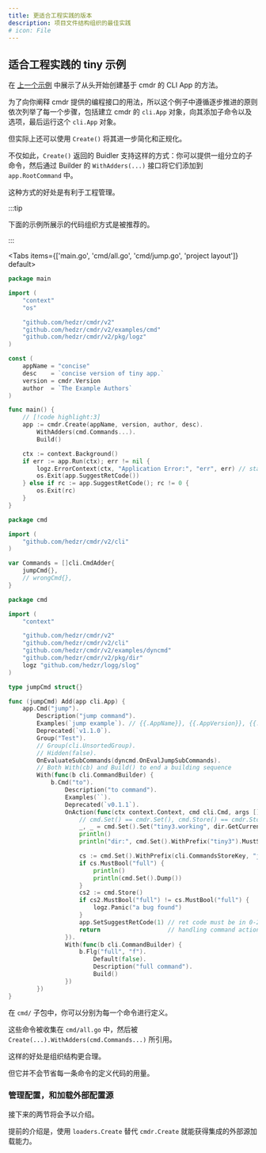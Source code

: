 ```yaml
---
title: 更适合工程实践的版本
description: 项目文件结构组织的最佳实践
# icon: File
---
```


## 适合工程实践的 tiny 示例

在 [上一个示例](./index) 中展示了从头开始创建基于 cmdr 的 CLI App 的方法。

为了向你阐释 cmdr 提供的编程接口的用法，所以这个例子中遵循逐步推进的原则依次列举了每一个步骤，包括建立 cmdr 的 `cli.App` 对象，向其添加子命令以及选项，最后运行这个 `cli.App` 对象。

但实际上还可以使用 `Create()` 将其进一步简化和正规化。

不仅如此，`Create()` 返回的 Buidler 支持这样的方式：你可以提供一组分立的子命令，然后通过 Builder 的 `WithAdders(...)` 接口将它们添加到 `app.RootCommand` 中。

这种方式的好处是有利于工程管理。

:::tip

下面的示例所展示的代码组织方式是被推荐的。

:::

<Tabs items={['main.go', 'cmd/all.go', 'cmd/jump.go', 'project layout']} default>
<Tab value="main.go">

```go title="./examples/tiny1/main.go"
package main

import (
	"context"
	"os"

	"github.com/hedzr/cmdr/v2"
	"github.com/hedzr/cmdr/v2/examples/cmd"
	"github.com/hedzr/cmdr/v2/pkg/logz"
)

const (
	appName = "concise"
	desc    = `concise version of tiny app.`
	version = cmdr.Version
	author  = `The Example Authors`
)

func main() {
	// [!code highlight:3]
	app := cmdr.Create(appName, version, author, desc).
		WithAdders(cmd.Commands...).
		Build()

	ctx := context.Background()
	if err := app.Run(ctx); err != nil {
		logz.ErrorContext(ctx, "Application Error:", "err", err) // stacktrace if in debug mode/build
		os.Exit(app.SuggestRetCode())
	} else if rc := app.SuggestRetCode(); rc != 0 {
		os.Exit(rc)
	}
}
```

</Tab>

<Tab value="cmd/all.go">

```go title="./examples/cmd/all.go"
package cmd

import (
	"github.com/hedzr/cmdr/v2/cli"
)

var Commands = []cli.CmdAdder{
	jumpCmd{},
	// wrongCmd{},
}
```

</Tab>

<Tab value="cmd/jump.go">

```go title="./examples/cmd/all.go"
package cmd

import (
	"context"

	"github.com/hedzr/cmdr/v2"
	"github.com/hedzr/cmdr/v2/cli"
	"github.com/hedzr/cmdr/v2/examples/dyncmd"
	"github.com/hedzr/cmdr/v2/pkg/dir"
	logz "github.com/hedzr/logg/slog"
)

type jumpCmd struct{}

func (jumpCmd) Add(app cli.App) {
	app.Cmd("jump").
		Description("jump command").
		Examples(`jump example`). // {{.AppName}}, {{.AppVersion}}, {{.DadCommands}}, {{.Commands}}, ...
		Deprecated(`v1.1.0`).
		Group("Test").
		// Group(cli.UnsortedGroup).
		// Hidden(false).
		OnEvaluateSubCommands(dyncmd.OnEvalJumpSubCommands).
		// Both With(cb) and Build() to end a building sequence
		With(func(b cli.CommandBuilder) {
			b.Cmd("to").
				Description("to command").
				Examples(``).
				Deprecated(`v0.1.1`).
				OnAction(func(ctx context.Context, cmd cli.Cmd, args []string) (err error) {
					// cmd.Set() == cmdr.Set(), cmd.Store() == cmdr.Store(cmd.GetDottedPath())
					_, _ = cmd.Set().Set("tiny3.working", dir.GetCurrentDir())
					println()
					println("dir:", cmd.Set().WithPrefix("tiny3").MustString("working"))

					cs := cmd.Set().WithPrefix(cli.CommandsStoreKey, "jump.to")
					if cs.MustBool("full") {
						println()
						println(cmd.Set().Dump())
					}
					cs2 := cmd.Store()
					if cs2.MustBool("full") != cs.MustBool("full") {
						logz.Panic("a bug found")
					}
					app.SetSuggestRetCode(1) // ret code must be in 0-255
					return                   // handling command action here
				}).
				With(func(b cli.CommandBuilder) {
					b.Flg("full", "f").
						Default(false).
						Description("full command").
						Build()
				})
		})
}
```

</Tab>

<Tab value="project layout">

<Files>
  <Folder name="cmd" defaultOpen>
    <File name="all.go" />
    <File name="jump.go" />
  </Folder>
  <File name="main.go" />
</Files>

</Tab>

</Tabs>

在 `cmd/` 子包中，你可以分别为每一个命令进行定义。

这些命令被收集在 `cmd/all.go` 中，然后被 `Create(...).WithAdders(cmd.Commands...)` 所引用。

这样的好处是组织结构更合理。

但它并不会节省每一条命令的定义代码的用量。

### 管理配置，和加载外部配置源

接下来的两节将会予以介绍。

提前的介绍是，使用 `loaders.Create` 替代 `cmdr.Create` 就能获得集成的外部源加载能力。
